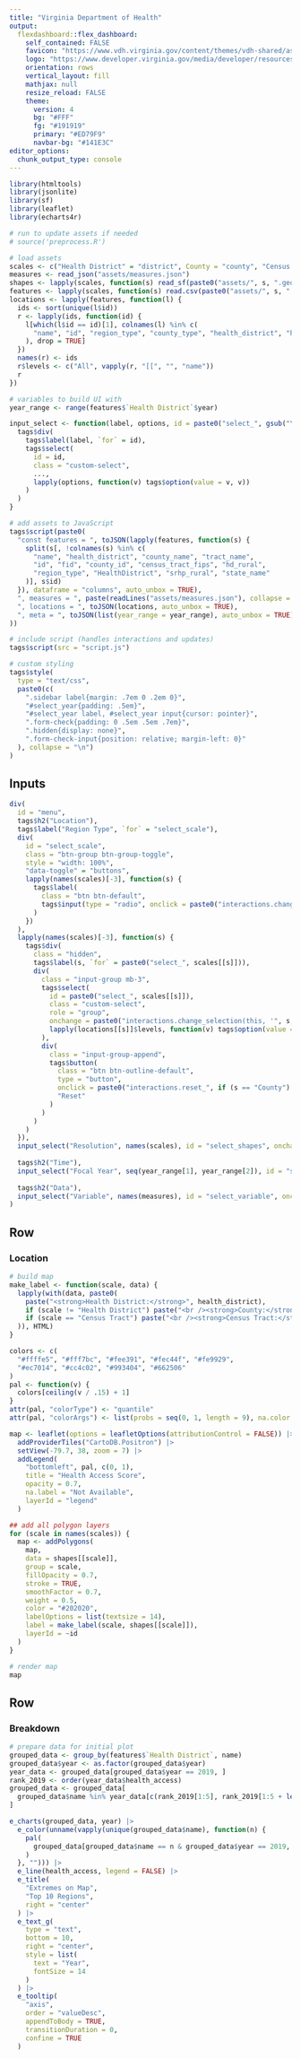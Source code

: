 ```yaml
---
title: "Virginia Department of Health"
output: 
  flexdashboard::flex_dashboard:
    self_contained: FALSE
    favicon: "https://www.vdh.virginia.gov/content/themes/vdh-shared/assets/images/icon.png"
    logo: "https://www.developer.virginia.gov/media/developer/resources/brand/banner/latest/cardinal.svg"
    orientation: rows
    vertical_layout: fill
    mathjax: null
    resize_reload: FALSE
    theme:
      version: 4
      bg: "#FFF"
      fg: "#191919" 
      primary: "#ED79F9"
      navbar-bg: "#141E3C"
editor_options: 
  chunk_output_type: console
---
```


```r
library(htmltools)
library(jsonlite)
library(sf)
library(leaflet)
library(echarts4r)

# run to update assets if needed
# source('preprocess.R')

# load assets
scales <- c("Health District" = "district", County = "county", "Census Tract" = "tract")
measures <- read_json("assets/measures.json")
shapes <- lapply(scales, function(s) read_sf(paste0("assets/", s, ".geojson")))
features <- lapply(scales, function(s) read.csv(paste0("assets/", s, ".csv")))
locations <- lapply(features, function(l) {
  ids <- sort(unique(l$id))
  r <- lapply(ids, function(id) {
    l[which(l$id == id)[1], colnames(l) %in% c(
      "name", "id", "region_type", "county_type", "health_district", "healthDistrict", "county_name", "tract_name"
    ), drop = TRUE]
  })
  names(r) <- ids
  r$levels <- c("All", vapply(r, "[[", "", "name"))
  r
})

# variables to build UI with
year_range <- range(features$`Health District`$year)

input_select <- function(label, options, id = paste0("select_", gsub("\\s", "", label)), ...){
  tags$div(
    tags$label(label, `for` = id),
    tags$select(
      id = id,
      class = "custom-select",
      ...,
      lapply(options, function(v) tags$option(value = v, v))
    )
  )
}
```

```r
# add assets to JavaScript
tags$script(paste0(
  "const features = ", toJSON(lapply(features, function(s) {
    split(s[, !colnames(s) %in% c(
      "name", "health_district", "county_name", "tract_name",
      "id", "fid", "county_id", "census_tract_fips", "hd_rural",
      "region_type", "HealthDistrict", "srhp_rural", "state_name"
    )], s$id)
  }), dataframe = "columns", auto_unbox = TRUE),
  ", measures = ", paste(readLines("assets/measures.json"), collapse = ""),
  ", locations = ", toJSON(locations, auto_unbox = TRUE),
  ", meta = ", toJSON(list(year_range = year_range), auto_unbox = TRUE)
))

# include script (handles interactions and updates)
tags$script(src = "script.js")

# custom styling
tags$style(
  type = "text/css",
  paste0(c(
    ".sidebar label{margin: .7em 0 .2em 0}",
    "#select_year{padding: .5em}",
    "#select_year label, #select_year input{cursor: pointer}",
    ".form-check{padding: 0 .5em .5em .7em}",
    ".hidden{display: none}",
    ".form-check-input{position: relative; margin-left: 0}"
  ), collapse = "\n")
)
```

Inputs {.sidebar}
-
```r
div(
  id = "menu",
  tags$h2("Location"),
  tags$label("Region Type", `for` = "select_scale"),
  div(
    id = "select_scale",
    class = "btn-group btn-group-toggle",
    style = "width: 100%",
    "data-toggle" = "buttons",
    lapply(names(scales)[-3], function(s) {
      tags$label(
        class = "btn btn-default",
        tags$input(type = "radio", onclick = paste0("interactions.change_region('", s, "')"), s)
      )
    })
  ),
  lapply(names(scales)[-3], function(s) {
    tags$div(
      class = "hidden",
      tags$label(s, `for` = paste0("select_", scales[[s]])),
      div(
        class = "input-group mb-3",
        tags$select(
          id = paste0("select_", scales[[s]]),
          class = "custom-select",
          role = "group",
          onchange = paste0("interactions.change_selection(this, '", s, "')"),
          lapply(locations[[s]]$levels, function(v) tags$option(value = v, v))
        ),
        div(
          class = "input-group-append",
          tags$button(
            class = "btn btn-outline-default",
            type = "button",
            onclick = paste0("interactions.reset_", if (s == "County") "county" else "district", "()"),
            "Reset"
          )
        )
      )
    )
  }),
  input_select("Resolution", names(scales), id = "select_shapes", onchange = "interactions.change_shapes(this)"),
  
  tags$h2("Time"),
  input_select("Focal Year", seq(year_range[1], year_range[2]), id = "select_year", onchange = "interactions.change_year(this)"),
  
  tags$h2("Data"),
  input_select("Variable", names(measures), id = "select_variable", onchange = "interactions.change_variable(this)")
)
```

Row
-
### Location
```r
# build map
make_label <- function(scale, data) {
  lapply(with(data, paste0(
    paste("<strong>Health District:</strong>", health_district),
    if (scale != "Health District") paste("<br /><strong>County:</strong>", county_name),
    if (scale == "Census Tract") paste("<br /><strong>Census Tract:</strong>", tract_name)
  )), HTML)
}

colors <- c(
  "#ffffe5", "#fff7bc", "#fee391", "#fec44f", "#fe9929",
  "#ec7014", "#cc4c02", "#993404", "#662506"
)
pal <- function(v) {
  colors[ceiling(v / .15) + 1]
}
attr(pal, "colorType") <- "quantile"
attr(pal, "colorArgs") <- list(probs = seq(0, 1, length = 9), na.color = "#808080")

map <- leaflet(options = leafletOptions(attributionControl = FALSE)) |>
  addProviderTiles("CartoDB.Positron") |>
  setView(-79.7, 38, zoom = 7) |>
  addLegend(
    "bottomleft", pal, c(0, 1),
    title = "Health Access Score",
    opacity = 0.7,
    na.label = "Not Available",
    layerId = "legend"
  )

## add all polygon layers
for (scale in names(scales)) {
  map <- addPolygons(
    map,
    data = shapes[[scale]],
    group = scale,
    fillOpacity = 0.7,
    stroke = TRUE,
    smoothFactor = 0.7,
    weight = 0.5,
    color = "#202020",
    labelOptions = list(textsize = 14),
    label = make_label(scale, shapes[[scale]]),
    layerId = ~id
  )
}

# render map
map
```

Row
-
### Breakdown
```r
# prepare data for initial plot
grouped_data <- group_by(features$`Health District`, name)
grouped_data$year <- as.factor(grouped_data$year)
year_data <- grouped_data[grouped_data$year == 2019, ]
rank_2019 <- order(year_data$health_access)
grouped_data <- grouped_data[
  grouped_data$name %in% year_data[c(rank_2019[1:5], rank_2019[1:5 + length(rank_2019) - 5]), "name", drop = TRUE],
]

e_charts(grouped_data, year) |>
  e_color(unname(vapply(unique(grouped_data$name), function(n) {
    pal(
      grouped_data[grouped_data$name == n & grouped_data$year == 2019, "health_access", drop = TRUE]
    )
  }, ""))) |>
  e_line(health_access, legend = FALSE) |>
  e_title(
    "Extremes on Map",
    "Top 10 Regions",
    right = "center"
  ) |>
  e_text_g(
    type = "text",
    bottom = 10,
    right = "center",
    style = list(
      text = "Year",
      fontSize = 14
    )
  ) |>
  e_tooltip(
    "axis",
    order = "valueDesc",
    appendToBody = TRUE,
    transitionDuration = 0,
    confine = TRUE
  )
```
